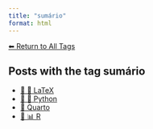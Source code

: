 ```yaml
---
title: "sumário"
format: html
---
```


[⬅ Return to All Tags](../tags.qmd)

## Posts with the tag **sumário**

- [📄 📐 LaTeX](/posts/programming/latex/index.html)
- [📄 🐍 Python](/posts/programming/python/index.html)
- [📄 Quarto](/posts/programming/quarto/index.html)
- [📄 📊 R](/posts/programming/r/index.html)
